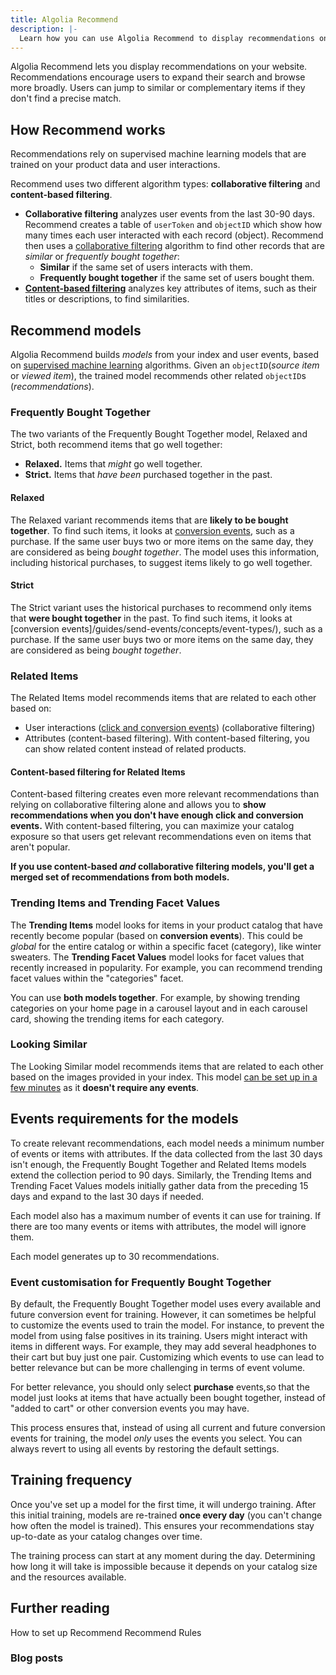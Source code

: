 ```yaml
---
title: Algolia Recommend
description: |-
  Learn how you can use Algolia Recommend to display recommendations on your site or app.
---
```


Algolia Recommend lets you display recommendations on your website.
Recommendations encourage users to expand their search and browse more broadly.
Users can jump to similar or complementary items if they don't find a precise match.

## How Recommend works

Recommendations rely on supervised machine learning models that are trained on your product data and user interactions.

Recommend uses two different algorithm types: **collaborative filtering** and **content-based filtering**.

- **Collaborative filtering** analyzes user events from the last 30-90 days.
Recommend creates a table of `userToken` and `objectID` which show how many times each user interacted with each record (object).
Recommend then uses a [collaborative filtering](https://wikipedia.org/wiki/Collaborative_filtering) algorithm to find other records that are _similar_ or _frequently bought together_:
  - **Similar** if the same set of users interacts with them.
  - **Frequently bought together** if the same set of users bought them.
- [**Content-based filtering**](#content-based-filtering-for-related-items) analyzes key attributes of items, such as their titles or descriptions, to find similarities.

## Recommend models

Algolia Recommend builds _models_ from your index and user events,
based on [supervised machine learning](https://wikipedia.org/wiki/Supervised_learning) algorithms.
Given an `objectID`(_source item_ or _viewed item_), the trained model recommends other related `objectID`s (_recommendations_).

### Frequently Bought Together

The two variants of the Frequently Bought Together model, Relaxed and Strict, both recommend items that go well together:

- **Relaxed.** Items that _might_ go well together.
- **Strict.** Items that _have been_ purchased together in the past.

#### Relaxed

The Relaxed variant recommends items that are **likely to be bought together**.
To find such items, it looks at [conversion events](/guides/send-events/concepts/event-types/),
such as a purchase.
If the same user buys two or more items on the same day, they are considered as being _bought together_.
The model uses this information, including historical purchases, to suggest items likely to go well together.

#### Strict

The Strict variant uses the historical purchases to recommend only items that **were bought together** in the past.
To find such items, it looks at [conversion events]/guides/send-events/concepts/event-types/),
such as a purchase.
If the same user buys two or more items on the same day, they are considered as being _bought together_.

### Related Items

The Related Items model recommends items that are related to each other based on:

- User interactions ([click and conversion events](/guides/send-events/get-started/)) (collaborative filtering)
- Attributes (content-based filtering). With content-based filtering, you can show related content instead of related products.

#### Content-based filtering for Related Items

Content-based filtering creates even more relevant recommendations than relying on collaborative filtering alone and allows you to **show recommendations when you don't have enough click and conversion events.**
With content-based filtering, you can maximize your catalog exposure so that users get relevant recommendations even on items that aren't popular.

**If you use content-based _and_ collaborative filtering models, you'll get a merged set of recommendations from both models.**

### Trending Items and Trending Facet Values

The **Trending Items** model looks for items in your product catalog that have recently become popular (based on **conversion events**).
This could be _global_ for the entire catalog or within a specific facet (category), like winter sweaters.
The **Trending Facet Values** model looks for facet values that recently increased in popularity.
For example, you can recommend trending facet values within the "categories" facet.

You can use **both models together**. For example,
by showing trending categories on your home page in a carousel layout
and in each carousel card, showing the trending items for each category.

### Looking Similar

The Looking Similar model recommends items that are related to each other based on the images provided in your index.
This model [can be set up in a few minutes](/guides/algolia-recommend/how-to/lookingSimilar/) as it **doesn't require any events**.

## Events requirements for the models

To create relevant recommendations, each model needs a minimum number of events or items with attributes.
If the data collected from the last 30 days isn't enough, the Frequently Bought Together and Related Items models extend the collection period to 90 days.
Similarly, the Trending Items and Trending Facet Values models initially gather data from the preceding 15 days and expand to the last 30 days if needed.

Each model also has a maximum number of events it can use for training. If there are too many events or items with attributes, the model will ignore them.

Each model generates up to 30 recommendations.


<CommonEvents />

### Event customisation for Frequently Bought Together

By default, the Frequently Bought Together model uses every available and future conversion event for training.
However, it can sometimes be helpful to customize the events used to train the model.
For instance, to prevent the model from using false positives in its training.
Users might interact with items in different ways. For example, they may add several headphones to their cart but buy just one pair.
Customizing which events to use can lead to better relevance but can be more challenging in terms of event volume.

For better relevance, you should only select **purchase** events,so that the model just looks at items that have actually been bought together, instead of "added to cart" or other conversion events you may have.

This process ensures that, instead of using all current and future conversion events for training, the model _only_ uses the events you select.
You can always revert to using all events by restoring the default settings.

## Training frequency

Once you've set up a model for the first time, it will undergo training.
After this initial training, models are re-trained **once every day** (you can't change how often the model is trained).
This ensures your recommendations stay up-to-date as your catalog changes over time.

The training process can start at any moment during the day.
Determining how long it will take is impossible because it depends on your catalog size and the resources available.

## Further reading

<CardGroup cols={2}>
  <Card title="Guide" icon="book" href="/guides/algolia-recommend/how-to/set-up/" horizontal="true">
    How to set up Recommend
  </Card>
  <Card title="Guide" icon="book" href="/guides/algolia-recommend/how-to/rules/" horizontal="true">
    Recommend Rules
  </Card>
</CardGroup>

### Blog posts


<Blog />